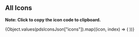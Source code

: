 





<Meta of={stories} />

<Docs />

## All Icons
__Note: Click to copy the icon code to clipboard.__

<DocCanvas client:only mdxSource={{}}>
  <IconGallery>
    {Object.values(pdsIconsJson["icons"]).map((icon, index) => (
      <CopyIcon key={`item-${index}`} name={icon.name} />
    ))}
  </IconGallery>
</DocCanvas>
